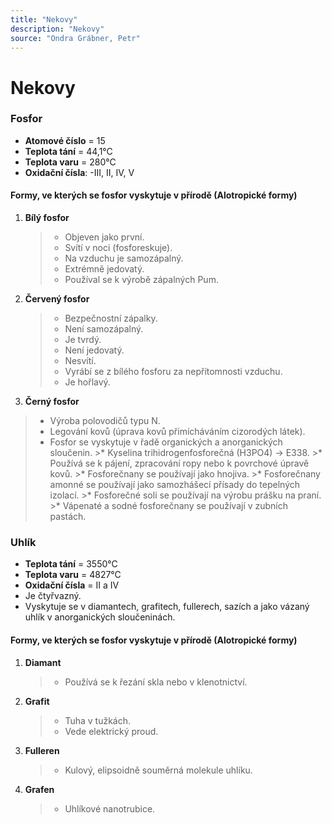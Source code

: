 ```yaml
---
title: "Nekovy"
description: "Nekovy"
source: "Ondra Grábner, Petr"
---
```


# Nekovy
### Fosfor
- **Atomové číslo** = 15
- **Teplota tání** = 44,1°C
- **Teplota varu** = 280°C
- **Oxidační čísla**: -III, II, IV, V
#### Formy, ve kterých se fosfor vyskytuje v přírodě (Alotropické formy)
1. **Bílý fosfor**
    >* Objeven jako první.
    >* Svítí v noci (fosforeskuje).
    >* Na vzduchu je samozápalný.
    >* Extrémně jedovatý.
    >* Používal se k výrobě zápalných Pum.
2. **Červený fosfor**
    >* Bezpečnostní zápalky.
    >* Není samozápalný.
    >* Je tvrdý.
    >* Není jedovatý.
    >* Nesvítí.
    >* Vyrábí se z bílého fosforu za nepřítomnosti vzduchu.
    >* Je hořlavý.
3. **Černý fosfor**
>* Výroba polovodičů typu N.
>* Legování kovů (úprava kovů přimícháváním cizorodých látek).
>* Fosfor se vyskytuje v řadě organických a anorganických sloučenin.
    >* Kyselina trihidrogenfosforečná (H3PO4) -> E338.
    >* Používá se k pájení, zpracování ropy nebo k povrchové úpravě kovů.
    >* Fosforečnany se používají jako hnojiva.
    >* Fosforečnany amonné se používají jako samozhášecí přísady do tepelných izolací.
    >* Fosforečné soli se používají na výrobu prášku na praní.
    >* Vápenaté a sodné fosforečnany se používají v zubních pastách.

### Uhlík
* **Teplota tání** = 3550°C
* **Teplota varu** = 4827°C
* **Oxidační čísla** = II a IV
* Je čtyřvazný.
* Vyskytuje se v diamantech, grafitech, fullerech, sazích a jako vázaný uhlík v anorganických sloučeninách.
#### Formy, ve kterých se fosfor vyskytuje v přírodě (Alotropické formy)
1. **Diamant**
    >* Používá se k řezání skla nebo v klenotnictví.
2. **Grafit**
    >* Tuha v tužkách.
    >* Vede elektrický proud.
3. **Fulleren**
    >* Kulový, elipsoidně souměrná molekule uhlíku.
4. **Grafen**
    >* Uhlíkové nanotrubice.

